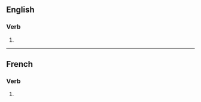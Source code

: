 {{also|mystifiés}}

==English==

===Verb===
{{head|en|verb form}}

# {{en-third-person singular of|mystify}}

----

==French==

===Verb===
{{head|fr|verb form}}

# {{inflection of|fr|mystifier||2|s|pres|ind//sub}}